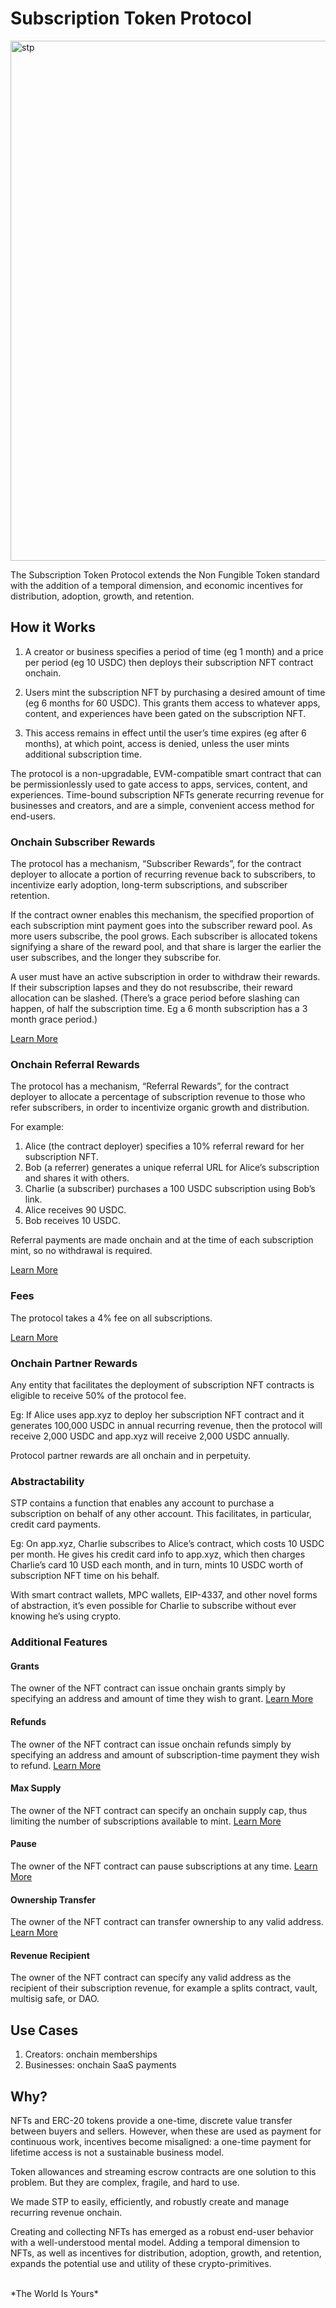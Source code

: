 # Subscription Token Protocol

<a href="/stp.png" target="_blank">
  <img width="832" alt="stp" src="/stp.png" />
</a>


The Subscription Token Protocol extends the Non Fungible Token standard with the addition of a temporal dimension, and economic incentives for distribution, adoption, growth, and retention.

## How it Works
1. A creator or business specifies a period of time (eg 1 month) and a price per period (eg 10 USDC) then deploys their subscription NFT contract onchain.

2. Users mint the subscription NFT by purchasing a desired amount of time (eg 6 months for 60 USDC). This grants them access to whatever apps, content, and experiences have been gated on the subscription NFT.

3. This access remains in effect until the user’s time expires (eg after 6 months), at which point, access is denied, unless the user mints additional subscription time.

The protocol is a non-upgradable, EVM-compatible smart contract that can be permissionlessly used to gate access to apps, services, content, and experiences. Time-bound subscription NFTs generate recurring revenue for businesses and creators, and are a simple, convenient access method for end-users.

### Onchain Subscriber Rewards
The protocol has a mechanism, “Subscriber Rewards”, for the contract deployer to allocate a portion of recurring revenue back to subscribers, to incentivize early adoption, long-term subscriptions, and subscriber retention.

If the contract owner enables this mechanism, the specified proportion of each subscription mint payment goes into the subscriber reward pool. As more users subscribe, the pool grows. Each subscriber is allocated tokens signifying a share of the reward pool, and that share is larger the earlier the user subscribes, and the longer they subscribe for.

A user must have an active subscription in order to withdraw their rewards. If their subscription lapses and they do not resubscribe, their reward allocation can be slashed. (There’s a grace period before slashing can happen, of half the subscription time. Eg a 6 month subscription has a 3 month grace period.)

[Learn More](/stp/rewards)

### Onchain Referral Rewards
The protocol has a mechanism, “Referral Rewards”, for the contract deployer to allocate a percentage of subscription revenue to those who refer subscribers, in order to incentivize organic growth and distribution.

For example:

1. Alice (the contract deployer) specifies a 10% referral reward for her subscription NFT.
2. Bob (a referrer) generates a unique referral URL for Alice’s subscription and shares it with others.
3. Charlie (a subscriber) purchases a 100 USDC subscription using Bob’s link.
4. Alice receives 90 USDC.
5. Bob receives 10 USDC.

Referral payments are made onchain and at the time of each subscription mint, so no withdrawal is required.

[Learn More](/stp/referrals)

### Fees
The protocol takes a 4% fee on all subscriptions.

[Learn More](/stp/fees)

### Onchain Partner Rewards
Any entity that facilitates the deployment of subscription NFT contracts is eligible to receive 50% of the protocol fee.

Eg: If Alice uses app.xyz to deploy her subscription NFT contract and it generates 100,000 USDC in annual recurring revenue, then the protocol will receive 2,000 USDC and app.xyz will receive 2,000 USDC annually.

Protocol partner rewards are all onchain and in perpetuity.

### Abstractability
STP contains a function that enables any account to purchase a subscription on behalf of any other account. This facilitates, in particular, credit card payments.

Eg: On app.xyz, Charlie subscribes to Alice’s contract, which costs 10 USDC per month. He gives his credit card info to app.xyz, which then charges Charlie’s card 10 USD each month, and in turn, mints 10 USDC worth of subscription NFT time on his behalf.

With smart contract wallets, MPC wallets, EIP-4337, and other novel forms of abstraction, it’s even possible for Charlie to subscribe without ever knowing he’s using crypto.

### Additional Features
#### Grants
The owner of the NFT contract can issue onchain grants simply by specifying an address and amount of time they wish to grant. [Learn More](/stp/grants)

#### Refunds
The owner of the NFT contract can issue onchain refunds simply by specifying an address and amount of subscription-time payment they wish to refund. [Learn More](/stp/refunds)

#### Max Supply
The owner of the NFT contract can specify an onchain supply cap, thus limiting the number of subscriptions available to mint. [Learn More](/stp/advanced#adjusting-supply-cap)

#### Pause
The owner of the NFT contract can pause subscriptions at any time. [Learn More](/stp/advanced#pausing-and-unpausing)

#### Ownership Transfer
The owner of the NFT contract can transfer ownership to any valid address. [Learn More](/stp/advanced#transfering-ownership)

#### Revenue Recipient
The owner of the NFT contract can specify any valid address as the recipient of their subscription revenue, for example a splits contract, vault, multisig safe, or DAO.

## Use Cases
1. Creators: onchain memberships
2. Businesses: onchain SaaS payments

## Why?
NFTs and ERC-20 tokens provide a one-time, discrete value transfer between buyers and sellers.
However, when these are used as payment for continuous work, incentives become misaligned: a one-time payment for lifetime access is not a sustainable business model.

Token allowances and streaming escrow contracts are one solution to this problem. But they are complex, fragile, and hard to use.

We made STP to easily, efficiently, and robustly create and manage recurring revenue onchain.

Creating and collecting NFTs has emerged as a robust end-user behavior with a well-understood mental model. Adding a temporal dimension to NFTs, as well as incentives for distribution, adoption, growth, and retention, expands the potential use and utility of these crypto-primitives.

<br />
*The World Is Yours*
